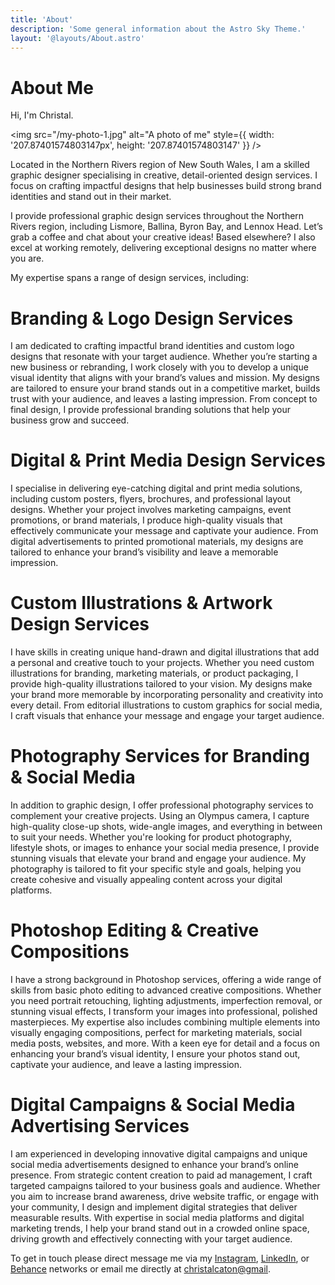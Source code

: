 ```yaml
---
title: 'About'
description: 'Some general information about the Astro Sky Theme.'
layout: '@layouts/About.astro'
---
```


# About Me

Hi, I'm Christal.

<img src="/my-photo-1.jpg" alt="A photo of me" style={{ width: '207.87401574803147px', height: '207.87401574803147' }} />

Located in the Northern Rivers region of New South Wales, I am a skilled graphic designer specialising in creative, detail-oriented design services. I focus on crafting impactful designs that help businesses build strong brand identities and stand out in their market.

I provide professional graphic design services throughout the Northern Rivers region, including Lismore, Ballina, Byron Bay, and Lennox Head. Let’s grab a coffee and chat about your creative ideas! Based elsewhere? I also excel at working remotely, delivering exceptional designs no matter where you are.

My expertise spans a range of design services, including:

# Branding & Logo Design Services
I am dedicated to crafting impactful brand identities and custom logo designs that resonate with your target audience. Whether you’re starting a new business or rebranding, I work closely with you to develop a unique visual identity that aligns with your brand’s values and mission. My designs are tailored to ensure your brand stands out in a competitive market, builds  trust with your audience, and leaves a lasting impression. From concept to final design, I provide professional branding solutions that help your business grow and succeed.

# Digital & Print Media Design Services
I specialise in delivering eye-catching digital and print media solutions, including custom posters, flyers, brochures, and professional layout designs. Whether your project involves marketing campaigns, event promotions, or brand materials, I produce high-quality visuals that effectively communicate your message and captivate your audience. From digital advertisements to printed promotional materials, my designs are tailored to enhance your brand’s visibility and leave a memorable impression.

# Custom Illustrations & Artwork Design Services
I have skills in creating unique hand-drawn and digital illustrations that add a personal and creative touch to your projects. Whether you need custom illustrations for branding, marketing materials, or product packaging, I provide high-quality illustrations tailored to your vision. My designs make your brand more memorable by incorporating personality and creativity into every detail. From editorial illustrations to custom graphics for social media, I craft visuals that enhance your message and engage your target audience.

# Photography Services for Branding & Social Media
In addition to graphic design, I offer professional photography services to complement your creative projects. Using an Olympus camera, I capture high-quality close-up shots, wide-angle images, and everything in between to suit your needs. Whether you're looking for product photography, lifestyle shots, or images to enhance your social media presence, I provide stunning visuals that elevate your brand and engage your audience. My photography is tailored to fit your specific style and goals, helping you create cohesive and visually appealing content across your digital platforms. 

# Photoshop Editing & Creative Compositions
I have a strong background in Photoshop services, offering a wide range of skills from basic photo editing to advanced creative compositions. Whether you need portrait retouching, lighting adjustments, imperfection removal, or stunning visual effects, I transform your images into professional, polished masterpieces. My expertise also includes combining multiple elements into visually engaging compositions, perfect for marketing materials, social media posts, websites, and more. With a keen eye for detail and a focus on enhancing your brand’s visual identity, I ensure your photos stand out, captivate your audience, and leave a lasting impression.  

# Digital Campaigns & Social Media Advertising Services
I am experienced in developing innovative digital campaigns and unique social media advertisements designed to enhance your brand’s online presence. From strategic content creation to paid ad management, I craft targeted campaigns tailored to your business goals and audience. Whether you aim to increase brand awareness, drive website traffic, or engage with your community, I design and implement digital strategies that deliver measurable results. With expertise in social media platforms and digital marketing trends, I help your brand stand out in a crowded online space, driving growth and effectively connecting with your target audience.  

To get in touch please direct message me via my [Instagram](https://www.instagram.com/christal_cu.8/), [LinkedIn](https://www.linkedin.com/in/christal-caton-73981818a/), or [Behance](https://www.linkedin.com/in/christal-caton-73981818a/) networks or email me directly at [christalcaton@gmail](mailto:christalcaton+website@gmail).
